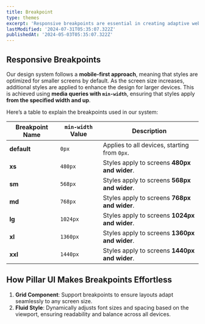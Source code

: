 ```yaml
---
title: Breakpoint
type: themes
excerpt: 'Responsive breakpoints are essential in creating adaptive web designs. Learn about common breakpoints and how to utilize media queries for optimal user experiences on various devices.'
lastModified: '2024-07-31T05:35:07.322Z'
publishedAt: '2024-05-03T05:35:07.322Z'
---
```


## Responsive Breakpoints

Our design system follows a **mobile-first approach**, meaning that styles are optimized for smaller screens by default. As the screen size increases, additional styles are applied to enhance the design for larger devices. This is achieved using **media queries with `min-width`**, ensuring that styles apply **from the specified width and up**.

Here’s a table to explain the breakpoints used in our system:

| **Breakpoint Name** | **`min-width` Value** | **Description**                               |
| ------------------- | --------------------- | --------------------------------------------- |
| **default**         | `0px`                 | Applies to all devices, starting from `0px`.  |
| **xs**              | `480px`               | Styles apply to screens **480px and wider**.  |
| **sm**              | `568px`               | Styles apply to screens **568px and wider**.  |
| **md**              | `768px`               | Styles apply to screens **768px and wider**.  |
| **lg**              | `1024px`              | Styles apply to screens **1024px and wider**. |
| **xl**              | `1360px`              | Styles apply to screens **1360px and wider**. |
| **xxl**             | `1440px`              | Styles apply to screens **1440px and wider**. |

## How Pillar UI Makes Breakpoints Effortless

1. **Grid Component**: Support breakpoints to ensure layouts adapt seamlessly to any screen size.
1. **Fluid Style**: Dynamically adjusts font sizes and spacing based on the viewport, ensuring readability and balance across all devices.
